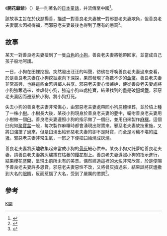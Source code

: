 《'''開花爺爺'''》（{{jpn|j=花咲か爺|hg=はなさかじじい|rm=Hanasaka Jiji-}}）是一則著名的[[日本|日本]][[童話|童話]]，并流傳至中國<ref>{{cite book|title=民族文学硏究|url=http://books.google.com/books?id=HzlLAQAAIAAJ|year=1986|publisher=中国文艺联合出版社|page=93}}</ref>。

該故事主旨在於伐惡揚善，描述一對善良老夫妻被一對邪惡老夫妻欺負，但善良老夫妻屢次因禍得福，而邪惡老夫妻最後也得到了應有的懲罰<ref name="刘守华1985">{{cite book|author=刘守华|title=中國民間童話概說|url=http://books.google.com/books?id=ew4VAQAAMAAJ|year=1985|publisher=四川民族出版社|page=302}}</ref>。

==故事==
某天一對善良老夫妻撿到了一隻[[白色|白色]]的[[小狗|小狗]]，善良老夫妻將牠帶回家，並當成自己孩子般地呵護。

一日，小狗在田裡挖掘，突然發出汪汪的叫聲，彷彿在呼喚善良老夫妻過來查看，於是善良老夫妻在小狗挖掘處向下深探，果然發現了為數不少的[[金幣|金幣]]。善良老夫妻非常高興，也將這些金幣與鄰人共享。邪惡老夫妻心懷嫉妒，便從善良老夫妻處將小狗強奪過來，並虐待小狗，強迫小狗四處挖寶，結果找到的盡是破[[銅|銅]]爛[[鐵|鐵]]，邪惡老夫妻因而遷怒於小狗，將小狗打死。

失去小狗的善良老夫妻非常傷心，由邪惡老夫妻處帶回小狗屍體埋葬，並於墳上種了一株小[[樹|樹]]。小樹長大後，某夜小狗現身於善良老夫妻的[[夢|夢]]中，囑咐善良老夫妻用小樹做一個[[臼|臼]]。善良老夫妻遵照小狗的指示做了一個臼，並用臼來製作[[麻糬|麻糬]]。這個臼宛如[[聚寶盆|聚寶盆]]一般，每次製作麻糬時都會湧現出財寶來。邪惡老夫妻故技重施，又將臼強搶了過來，但是臼湧出給邪惡老夫妻的卻不是財寶，而全是污穢不堪的[[垃圾|垃圾]]。邪惡老夫妻非常生氣，一怒之下便把臼給燒成灰燼。

善良老夫妻將灰燼收集起來當成小狗的[[骨灰|骨灰]]細心供奉。某夜小狗又託夢給善良老夫妻，請善良老夫妻將灰燼撒在枯萎的[[櫻花|櫻花]]樹上。善良老夫妻遵照小狗的指示進行，結果櫻花盛開，呈現出前所未有的美景。偶然經過這裡的[[大名_(稱謂)|大名]]非常欣賞，於是便賜予善良老夫妻許多恩賞。邪惡老夫妻惡性不改，又將骨灰搶過來，結果誤將灰燼撒到大名的[[眼睛|眼睛]]，反而惹惱了大名，受到了嚴厲的懲罰<ref>{{cite book|title=Journal of Central China Normal University Philosophy and social sciences|url=http://books.google.com/books?id=cLM4AAAAMAAJ|year=1994|publisher=該大学|page=85}}</ref>。

== 參考==
{{reflist}}

[[Category:童話|K開]]